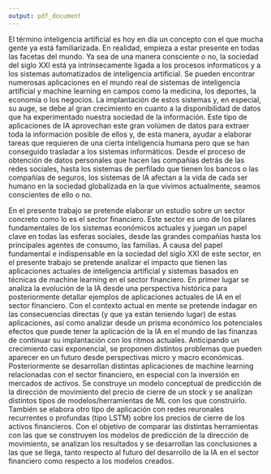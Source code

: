 ---
output: pdf_document
---

<!-- \setlength\parskip{5ex} -->
<!-- \justifying -->
El término inteligencia artificial es hoy en día un concepto con el que mucha gente ya está familiarizada. En realidad, empieza a estar presente en todas las facetas del mundo. Ya sea de una manera consciente o no, la sociedad del siglo XXI está ya intrínsecamente ligada a los procesos informaticos y a los sistemas automatizados de inteligencia artificial. Se pueden encontrar numerosas aplicaciones en el mundo real de sistemas de inteligencia artificial y machine learning en campos como la medicina, los deportes, la economía o los negocios. La implantación de estos sistemas y, en especial, su auge, se debe al gran crecimiento en cuanto a la disponibilidad de datos que ha experimentado nuestra sociedad de la información. Este tipo de aplicaciones de IA aprovechan este gran volúmen de datos para extraer toda la información posible de ellos y, de esta manera, ayudar a elaborar tareas que requieren de una cierta inteligencia humana pero que se han conseguido trasladar a los sistemas informáticos. Desde el proceso de obtención de datos personales que hacen las compañías detrás de las redes sociales, hasta los sistemas de perfilado que tienen los bancos o las compañías de seguros, los sistemas de IA afectan a la vida de cada ser humano en la sociedad globalizada en la que vivimos actualmente, seamos conscientes de ello o no.

\setlength\parskip{5ex}
En el presente trabajo se pretende elaborar un estudio sobre un sector concreto como lo es el sector financiero. Este sector es uno de los pilares fundamentales de los sistemas económicos actuales y juegan un papel clave en todas las esferas sociales, desde las grandes compañías hasta los principales agentes de consumo, las familias. A causa del papel fundamental e indispensable en la sociedad del siglo XXI de este sector, en el presente trabajo se pretende analizar el impacto que tienen las aplicaciones actuales de inteligencia artificial y sistemas basados en técnicas de machine learning en el sector financiero. En primer lugar se analiza la evolución de la IA desde una perspectiva histórica para posteriormente detallar ejemplos de aplicaciones actuales de IA en el sector financiero. Con el contexto actual en mente se pretende indagar en las consecuencias directas (y que ya están teniendo lugar) de estas aplicaciones, así como analizar desde un prisma económico los potenciales efectos que puede tener la aplicación de la IA en el mundo de las finanzas de continuar su implantación con los ritmos actuales. Anticipando un crecimiento casi exponencial, se proponen distintos problemas que pueden aparecer en un futuro desde perspectivas micro y macro económicas. Posteriormente se desarrollan distintas aplicaciones de machine learning relacionadas con el sector financiero, en especial con la inversión en mercados de activos. Se construye un modelo conceptual de predicción de la dirección de movimiento del precio de cierre de un stock y se analizan distintos tipos de modelos/herramientas de ML con los que construirlo. También se elabora otro tipo de aplicación con redes reuronales recurrentes o profundas (tipo LSTM) sobre los precios de cierre de los activos financieros. Con el objetivo de comparar las distintas herramientas con las que se construyen los modelos de predicción de la dirección de movimiento, se analizan los resultados y se desarrollan las conclusiones a las que se llega, tanto respecto al futuro del desarrollo de la IA en el sector financiero como respecto a los modelos creados.